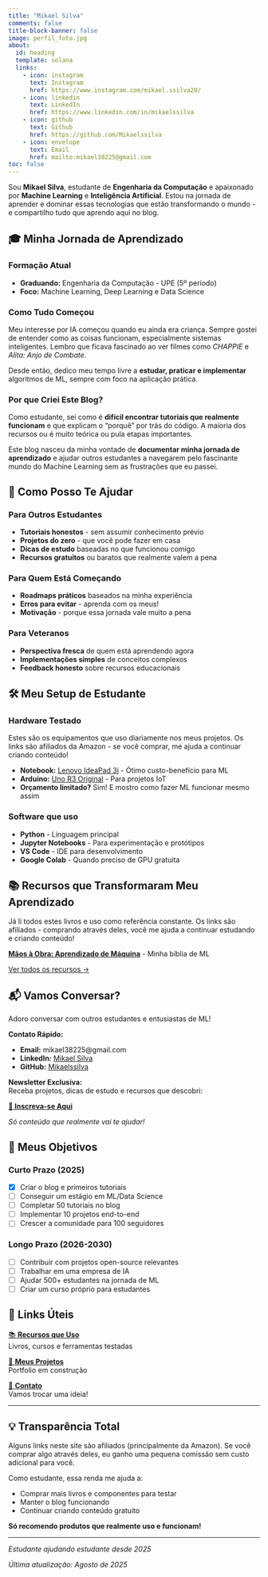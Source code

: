 ```yaml
---
title: "Mikael Silva"
comments: false
title-block-banner: false
image: perfil_foto.jpg
about:
  id: heading
  template: solana
  links:
    - icon: instagram
      text: Instagram
      href: https://www.instagram.com/mikael.ssilva20/
    - icon: linkedin
      text: LinkedIn
      href: https://www.linkedin.com/in/mikaelssilva
    - icon: github
      text: Github
      href: https://github.com/Mikaelssilva
    - icon: envelope
      text: Email
      href: mailto:mikael38225@gmail.com
toc: false
---
```


:::{#heading}
:::

Sou **Mikael Silva**, estudante de **Engenharia da Computação** e apaixonado por **Machine Learning** e **Inteligência Artificial**. Estou na jornada de aprender e dominar essas tecnologias que estão transformando o mundo - e compartilho tudo que aprendo aqui no blog.

## 🎓 Minha Jornada de Aprendizado

### Formação Atual
- **Graduando:** Engenharia da Computação - UPE (5º período)
- **Foco:** Machine Learning, Deep Learning e Data Science

### Como Tudo Começou
Meu interesse por IA começou quando eu ainda era criança. Sempre gostei de entender como as coisas funcionam, especialmente sistemas inteligentes. Lembro que ficava fascinado ao ver filmes como *CHAPPIE* e *Alita: Anjo de Combate*. 

Desde então, dedico meu tempo livre a **estudar, praticar e implementar** algoritmos de ML, sempre com foco na aplicação prática.

### Por que Criei Este Blog?
Como estudante, sei como é **difícil encontrar tutoriais que realmente funcionam** e que explicam o "porquê" por trás do código. A maioria dos recursos ou é muito teórica ou pula etapas importantes.

Este blog nasceu da minha vontade de **documentar minha jornada de aprendizado** e ajudar outros estudantes a navegarem pelo fascinante mundo do Machine Learning sem as frustrações que eu passei.

## 🚀 Como Posso Te Ajudar

### Para Outros Estudantes
- **Tutoriais honestos** - sem assumir conhecimento prévio
- **Projetos do zero** - que você pode fazer em casa
- **Dicas de estudo** baseadas no que funcionou comigo
- **Recursos gratuitos** ou baratos que realmente valem a pena

### Para Quem Está Começando
- **Roadmaps práticos** baseados na minha experiência
- **Erros para evitar** - aprenda com os meus!
- **Motivação** - porque essa jornada vale muito a pena

### Para Veteranos
- **Perspectiva fresca** de quem está aprendendo agora
- **Implementações simples** de conceitos complexos
- **Feedback honesto** sobre recursos educacionais

## 🛠️ Meu Setup de Estudante

### Hardware Testado

:::{.callout-tip title="💡 Hardware que Realmente Uso"}
Estes são os equipamentos que uso diariamente nos meus projetos. Os links são afiliados da Amazon - se você comprar, me ajuda a continuar criando conteúdo!
:::

- **Notebook:** [Lenovo IdeaPad 3i](https://amzn.to/4m0zDrF) - Ótimo custo-benefício para ML
- **Arduino:** [Uno R3 Original](https://amzn.to/3IVCJOW) - Para projetos IoT
- **Orçamento limitado?** Sim! E mostro como fazer ML funcionar mesmo assim

### Software que uso
- **Python** - Linguagem principal
- **Jupyter Notebooks** - Para experimentação e protótipos
- **VS Code** - IDE para desenvolvimento
- **Google Colab** - Quando preciso de GPU gratuita

## 📚 Recursos que Transformaram Meu Aprendizado

:::{.callout-tip title="📖 Livros que Recomendo"}
Já li todos estes livros e uso como referência constante. Os links são afiliados - comprando através deles, você me ajuda a continuar estudando e criando conteúdo!
:::

**[Mãos à Obra: Aprendizado de Máquina](https://amzn.to/3UHpDY8)** - Minha bíblia de ML  

[Ver todos os recursos →](resource.qmd)

## 📬 Vamos Conversar?

Adoro conversar com outros estudantes e entusiastas de ML!

**Contato Rápido:**

- **Email:** mikael38225@gmail.com
- **LinkedIn:** [Mikael Silva](https://www.linkedin.com/in/mikaelssilva)
- **GitHub:** [Mikaelssilva](https://github.com/Mikaelssilva)

**Newsletter Exclusiva:**  
Receba projetos, dicas de estudo e recursos que descobri:

[**📩 Inscreva-se Aqui**](http://eepurl.com/jj-mXo)

*Só conteúdo que realmente vai te ajudar!*

## 🎯 Meus Objetivos

### Curto Prazo (2025)
- [x] Criar o blog e primeiros tutoriais
- [ ] Conseguir um estágio em ML/Data Science
- [ ] Completar 50 tutoriais no blog
- [ ] Implementar 10 projetos end-to-end
- [ ] Crescer a comunidade para 100 seguidores

### Longo Prazo (2026-2030)
- [ ] Contribuir com projetos open-source relevantes
- [ ] Trabalhar em uma empresa de IA
- [ ] Ajudar 500+ estudantes na jornada de ML
- [ ] Criar um curso próprio para estudantes

## 🔗 Links Úteis

:::{.grid}

:::{.g-col-4}
[📚 **Recursos que Uso**](resource.qmd)  
Livros, cursos e ferramentas testadas
:::

:::{.g-col-4}
[🚀 **Meus Projetos**](projects.qmd)  
Portfolio em construção
:::

:::{.g-col-4}
[📧 **Contato**](contato.qmd)  
Vamos trocar uma ideia!
:::

:::

---

## 💡 Transparência Total

:::{.callout-important title="🔗 Sobre Links Afiliados"}
Alguns links neste site são afiliados (principalmente da Amazon). Se você comprar algo através deles, eu ganho uma pequena comissão sem custo adicional para você. 

Como estudante, essa renda me ajuda a:

- Comprar mais livros e componentes para testar
- Manter o blog funcionando  
- Continuar criando conteúdo gratuito

**Só recomendo produtos que realmente uso e funcionam!**
:::

---

:::{.text-center}
*Estudante ajudando estudante desde 2025* 

*Última atualização: Agosto de 2025*
:::